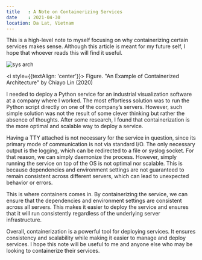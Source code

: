```yaml
---
title   : A Note on Containerizing Services
date    : 2021-04-30
location: Da Lat, Vietnam
---
```


This is a high-level note to myself focusing on why containerizing certain services makes sense. Although this article is meant for my future self, I hope that whoever reads this will find it useful.

![sys arch](https://i.imgur.com/6OteZlph.jpg)

<i style={{textAlign: 'center'}}>
  Figure. "An Example of Containerized Architecture" by Chiayo Lin (2020)
</i>

I needed to deploy a Python service for an industrial visualization software at a company where I worked. The most effortless solution was to run the Python script directly on one of the company’s servers. However, such simple solution was not the result of some clever thinking but rather the absence of thoughts. After some research, I found that containerization is the more optimal and scalable way to deploy a service.

Having a TTY attached is not necessary for the service in question, since its primary mode of communication is not via standard I/O. The only necessary output is the logging, which can be redirected to a file or syslog socket. For that reason, we can simply daemonize the process. However, simply running the service on top of the OS is not optimal nor scalable. This is because dependencies and environment settings are not guaranteed to remain consistent across different servers, which can lead to unexpected behavior or errors.

This is where containers comes in. By containerizing the service, we can ensure that the dependencies and environment settings are consistent across all servers. This makes it easier to deploy the service and ensures that it will run consistently regardless of the underlying server infrastructure.

Overall, containerization is a powerful tool for deploying services. It ensures consistency and scalability while making it easier to manage and deploy services. I hope this note will be useful to me and anyone else who may be looking to containerize their services.
